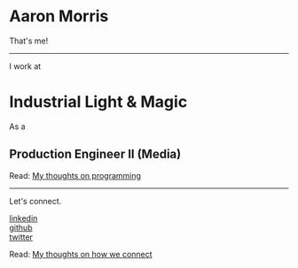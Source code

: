 # Aaron Morris

That's me!

---

I work at

# Industrial Light & Magic

As a

## Production Engineer II (Media)

Read: [My thoughts on programming](programming)

---

Let's connect.

[linkedin](https://linkedin.com/in/AAorris)  
[github](https://github.com/AAorris)  
[twitter](https://twitter.com/AAorris)  

Read: [My thoughts on how we connect](social-protocols)
